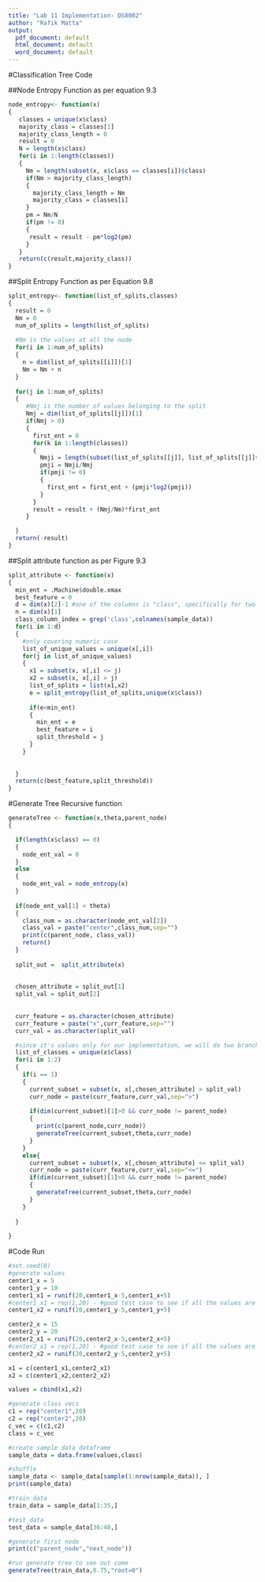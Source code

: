 ```yaml
---
title: "Lab 11 Implementation- DS8002"
author: "Rafik Matta"
output:
  pdf_document: default
  html_document: default
  word_document: default
---
```


#Classification Tree Code 

##Node Entropy Function as per equation 9.3
```r
node_entropy<- function(x)
{
   classes = unique(x$class)
   majority_class = classes[1]
   majority_class_length = 0
   result = 0
   N = length(x$class)
   for(i in 1:length(classes))
   {
     Nm = length(subset(x, x$class == classes[i])$class)
     if(Nm > majority_class_length)
     {
       majority_class_length = Nm
       majority_class = classes[i]
     }
     pm = Nm/N
     if(pm != 0)
     {
      result = result - pm*log2(pm)
     }
   }
   return(c(result,majority_class))
}
```

##Split Entropy Function as per Equation 9.8
```r
split_entropy<- function(list_of_splits,classes)
{
  result = 0
  Nm = 0
  num_of_splits = length(list_of_splits)
  
  #Nm is the values at all the node
  for(i in 1:num_of_splits)
  {
    n = dim(list_of_splits[[i]])[1]
    Nm = Nm + n
  }
  
  for(j in 1:num_of_splits)
  {
     #Nmj is the number of values belonging to the split 
     Nmj = dim(list_of_splits[[j]])[1]
     if(Nmj > 0)
     {
       first_ent = 0
       for(k in 1:length(classes))
       {
         Nmji = length(subset(list_of_splits[[j]], list_of_splits[[j]]$class == classes[k])$class)
         pmji = Nmji/Nmj
         if(pmji != 0)
         {
           first_ent = first_ent + (pmji*log2(pmji))
         }
       }
       result = result + (Nmj/Nm)*first_ent
     }

  }
  return(-result)
}
```

##Split attribute function as per Figure 9.3
```r
split_attribute <- function(x)
{
  min_ent = .Machine$double.xmax
  best_feature = 0
  d = dim(x)[2]-1 #one of the columns is "class", specifically for two class case
  n = dim(x)[1]
  class_column_index = grep('class',colnames(sample_data))
  for(i in 1:d)
  {
    #only covering numeric case
    list_of_unique_values = unique(x[,i])
    for(j in list_of_unique_values)
    {
      x1 = subset(x, x[,i] <= j)
      x2 = subset(x, x[,i] > j)
      list_of_splits = list(x1,x2)
      e = split_entropy(list_of_splits,unique(x$class))
      
      if(e<min_ent)
      {
        min_ent = e
        best_feature = i
        split_threshold = j
      }
    }
    
    
  }
  return(c(best_feature,split_threshold))
}
```

#Generate Tree Recursive function

```r
generateTree <- function(x,theta,parent_node)
{

  if(length(x$class) == 0)
  {
    node_ent_val = 0
  }
  else
  {
    node_ent_val = node_entropy(x)
  }
  
  if(node_ent_val[1] < theta)
  {
    class_num = as.character(node_ent_val[2])
    class_val = paste("center",class_num,sep="")
    print(c(parent_node, class_val))
    return()
  }
   
  split_out =  split_attribute(x)
  
  
  chosen_attribute = split_out[1]
  split_val = split_out[2]
  
  
  curr_feature = as.character(chosen_attribute)
  curr_feature = paste("x",curr_feature,sep="")
  curr_val = as.character(split_val)

  #since it's values only for our implementation, we will do two branches
  list_of_classes = unique(x$class)
  for(i in 1:2)
  {
    if(i == 1)
    {
      current_subset = subset(x, x[,chosen_attribute] > split_val)
      curr_node = paste(curr_feature,curr_val,sep=">")
      
      if(dim(current_subset)[1]>0 && curr_node != parent_node)
      {
        print(c(parent_node,curr_node))
        generateTree(current_subset,theta,curr_node)
      }
    }
    else{
      current_subset = subset(x, x[,chosen_attribute] <= split_val)
      curr_node = paste(curr_feature,curr_val,sep="<=")
      if(dim(current_subset)[1]>0 && curr_node != parent_node)
      {
        generateTree(current_subset,theta,curr_node)
      }
    }
    
  }
  
}

``` 

\newpage

#Code Run 
```r
#set.seed(0)
#generate values
center1_x = 5
center1_y = 10
center1_x1 = runif(20,center1_x-5,center1_x+5)
#center1_x1 = rep(1,20) - #good test case to see if all the values are the same what would happen 
center1_x2 = runif(20,center1_y-5,center1_y+5)

center2_x = 15
center2_y = 20
center2_x1 = runif(20,center2_x-5,center2_x+5)
#center2_x1 = rep(1,20) - #good test case to see if all the values are the same what would happen 
center2_x2 = runif(20,center2_y-5,center2_y+5)

x1 = c(center1_x1,center2_x1)
x2 = c(center1_x2,center2_x2)

values = cbind(x1,x2)

#generate class vecs
c1 = rep("center1",20)
c2 = rep("center2",20)
c_vec = c(c1,c2)
class = c_vec

#create sample data dataframe
sample_data = data.frame(values,class)

#shuffle
sample_data <- sample_data[sample(1:nrow(sample_data)), ]
print(sample_data)

#train data
train_data = sample_data[1:35,]

#test_data
test_data = sample_data[36:40,]

#generate first node
print(c("parent_node","next_node"))

#run generate tree to see out come
generateTree(train_data,0.75,"root=0")
```











